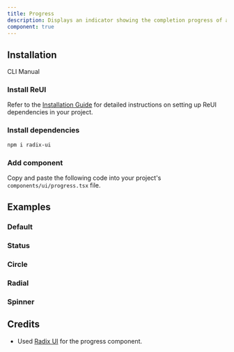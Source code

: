 ```yaml
---
title: Progress
description: Displays an indicator showing the completion progress of a task, typically displayed as a progress bar.
component: true
---
```


## Installation

<Tabs defaultValue="cli">

<TabsList>
  <TabsTrigger value="cli">CLI</TabsTrigger>
  <TabsTrigger value="manual">Manual</TabsTrigger>
</TabsList>

<TabsContent value="cli">
  <CliCommands name="progress" />
</TabsContent>

<TabsContent value="manual">    
<Steps>

### Install ReUI

Refer to the [Installation Guide](/docs/installation) for detailed instructions on setting up ReUI dependencies in your project.

### Install dependencies

```bash
npm i radix-ui
```

### Add component

Copy and paste the following code into your project's `components/ui/progress.tsx` file.

<ComponentPreview name="progress" />

</Steps>

</TabsContent>

</Tabs>

## Examples

### Default

<ExamplePreview path="progress/default" />

### Status

<ExamplePreview path="progress/status" />

### Circle

<ExamplePreview path="progress/circle" />

### Radial

<ExamplePreview path="progress/radial" />

### Spinner

<ExamplePreview path="progress/spinner" />

## Credits

- Used [Radix UI](https://www.radix-ui.com/primitives/docs/components/progress) for the progress component.
